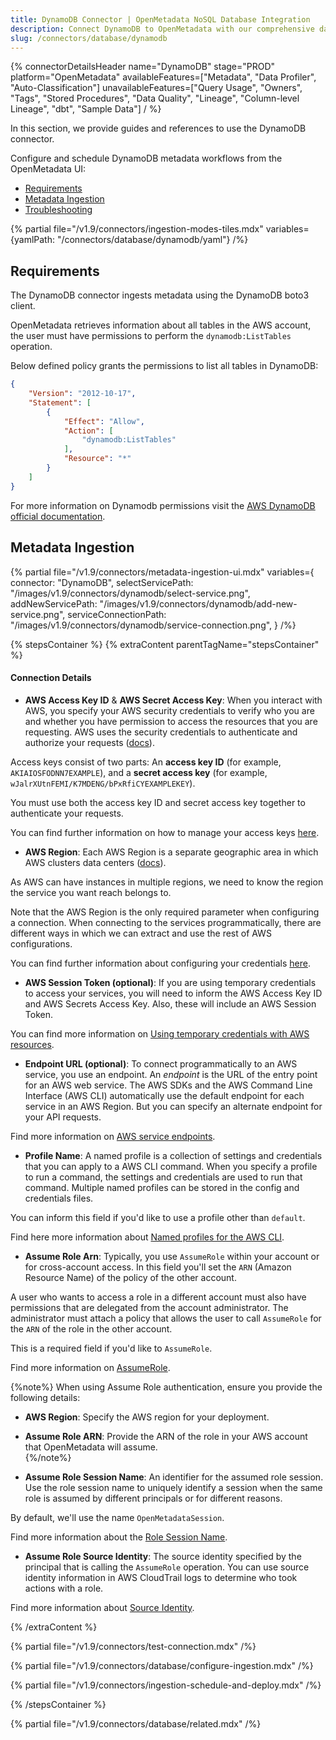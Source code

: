 ```yaml
---
title: DynamoDB Connector | OpenMetadata NoSQL Database Integration
description: Connect DynamoDB to OpenMetadata with our comprehensive database connector guide. Setup instructions, configuration options, and metadata extraction steps.
slug: /connectors/database/dynamodb
---
```


{% connectorDetailsHeader
name="DynamoDB"
stage="PROD"
platform="OpenMetadata"
availableFeatures=["Metadata", "Data Profiler", "Auto-Classification"]
unavailableFeatures=["Query Usage", "Owners", "Tags", "Stored Procedures", "Data Quality", "Lineage", "Column-level Lineage", "dbt", "Sample Data"]
/ %}


In this section, we provide guides and references to use the DynamoDB connector.

Configure and schedule DynamoDB metadata workflows from the OpenMetadata UI:

- [Requirements](#requirements)
- [Metadata Ingestion](#metadata-ingestion)
- [Troubleshooting](/connectors/database/dynamodb/troubleshooting)

{% partial file="/v1.9/connectors/ingestion-modes-tiles.mdx" variables={yamlPath: "/connectors/database/dynamodb/yaml"} /%}

## Requirements

The DynamoDB connector ingests metadata using the DynamoDB boto3 client.

OpenMetadata retrieves information about all tables in the AWS account, the user must have permissions to perform the `dynamodb:ListTables` operation.

Below defined policy grants the permissions to list all tables in DynamoDB:

```json
{
    "Version": "2012-10-17",
    "Statement": [
        {
            "Effect": "Allow",
            "Action": [
                "dynamodb:ListTables"
            ],
            "Resource": "*"
        }
    ]
}
```

For more information on Dynamodb permissions visit the [AWS DynamoDB official documentation](https://docs.aws.amazon.com/amazondynamodb/latest/developerguide/api-permissions-reference.html).

## Metadata Ingestion

{% partial 
  file="/v1.9/connectors/metadata-ingestion-ui.mdx" 
  variables={
    connector: "DynamoDB", 
    selectServicePath: "/images/v1.9/connectors/dynamodb/select-service.png",
    addNewServicePath: "/images/v1.9/connectors/dynamodb/add-new-service.png",
    serviceConnectionPath: "/images/v1.9/connectors/dynamodb/service-connection.png",
} 
/%}

{% stepsContainer %}
{% extraContent parentTagName="stepsContainer" %}

#### Connection Details

- **AWS Access Key ID** & **AWS Secret Access Key**: When you interact with AWS, you specify your AWS security credentials to verify who you are and whether you have
  permission to access the resources that you are requesting. AWS uses the security credentials to authenticate and
  authorize your requests ([docs](https://docs.aws.amazon.com/IAM/latest/UserGuide/security-creds.html)).

Access keys consist of two parts: An **access key ID** (for example, `AKIAIOSFODNN7EXAMPLE`), and a **secret access key** (for example, `wJalrXUtnFEMI/K7MDENG/bPxRfiCYEXAMPLEKEY`).

You must use both the access key ID and secret access key together to authenticate your requests.

You can find further information on how to manage your access keys [here](https://docs.aws.amazon.com/IAM/latest/UserGuide/id_credentials_access-keys.html).

- **AWS Region**: Each AWS Region is a separate geographic area in which AWS clusters data centers ([docs](https://docs.aws.amazon.com/AmazonRDS/latest/UserGuide/Concepts.RegionsAndAvailabilityZones.html)).

As AWS can have instances in multiple regions, we need to know the region the service you want reach belongs to.

Note that the AWS Region is the only required parameter when configuring a connection. When connecting to the
services programmatically, there are different ways in which we can extract and use the rest of AWS configurations.

You can find further information about configuring your credentials [here](https://boto3.amazonaws.com/v1/documentation/api/latest/guide/credentials.html#configuring-credentials).

- **AWS Session Token (optional)**: If you are using temporary credentials to access your services, you will need to inform the AWS Access Key ID
  and AWS Secrets Access Key. Also, these will include an AWS Session Token.

You can find more information on [Using temporary credentials with AWS resources](https://docs.aws.amazon.com/IAM/latest/UserGuide/id_credentials_temp_use-resources.html).

- **Endpoint URL (optional)**: To connect programmatically to an AWS service, you use an endpoint. An *endpoint* is the URL of the
  entry point for an AWS web service. The AWS SDKs and the AWS Command Line Interface (AWS CLI) automatically use the
  default endpoint for each service in an AWS Region. But you can specify an alternate endpoint for your API requests.

Find more information on [AWS service endpoints](https://docs.aws.amazon.com/general/latest/gr/rande.html).

- **Profile Name**: A named profile is a collection of settings and credentials that you can apply to a AWS CLI command.
  When you specify a profile to run a command, the settings and credentials are used to run that command.
  Multiple named profiles can be stored in the config and credentials files.

You can inform this field if you'd like to use a profile other than `default`.

Find here more information about [Named profiles for the AWS CLI](https://docs.aws.amazon.com/cli/latest/userguide/cli-configure-profiles.html).

- **Assume Role Arn**: Typically, you use `AssumeRole` within your account or for cross-account access. In this field you'll set the
  `ARN` (Amazon Resource Name) of the policy of the other account.

A user who wants to access a role in a different account must also have permissions that are delegated from the account
administrator. The administrator must attach a policy that allows the user to call `AssumeRole` for the `ARN` of the role in the other account.

This is a required field if you'd like to `AssumeRole`.

Find more information on [AssumeRole](https://docs.aws.amazon.com/STS/latest/APIReference/API_AssumeRole.html).

{%note%}
When using Assume Role authentication, ensure you provide the following details:  
- **AWS Region**: Specify the AWS region for your deployment.  
- **Assume Role ARN**: Provide the ARN of the role in your AWS account that OpenMetadata will assume.  
{%/note%}

- **Assume Role Session Name**: An identifier for the assumed role session. Use the role session name to uniquely identify a session when the same role
  is assumed by different principals or for different reasons.

By default, we'll use the name `OpenMetadataSession`.

Find more information about the [Role Session Name](https://docs.aws.amazon.com/STS/latest/APIReference/API_AssumeRole.html#:~:text=An%20identifier%20for%20the%20assumed%20role%20session.).

- **Assume Role Source Identity**: The source identity specified by the principal that is calling the `AssumeRole` operation. You can use source identity
  information in AWS CloudTrail logs to determine who took actions with a role.

Find more information about [Source Identity](https://docs.aws.amazon.com/STS/latest/APIReference/API_AssumeRole.html#:~:text=Required%3A%20No-,SourceIdentity,-The%20source%20identity).

{% /extraContent %}

{% partial file="/v1.9/connectors/test-connection.mdx" /%}

{% partial file="/v1.9/connectors/database/configure-ingestion.mdx" /%}

{% partial file="/v1.9/connectors/ingestion-schedule-and-deploy.mdx" /%}

{% /stepsContainer %}

{% partial file="/v1.9/connectors/database/related.mdx" /%}
